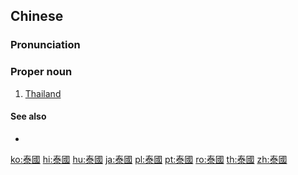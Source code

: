 ==Chinese==
{{zh-forms|s=泰国}}

===Pronunciation===
{{zh-pron
|m=Tàiguó
|c=taai3 gwok3
|h=pfs=Thai-koet
|mn=Thài-kok
|w=2tha koq
|cat=pn
}}

===Proper noun===
{{zh-proper noun}}

# [[Thailand]]

====See also====
* {{zh-l|泰劇}}

{{zh-cat|Countries}}

[[ko:泰國]]
[[hi:泰國]]
[[hu:泰國]]
[[ja:泰國]]
[[pl:泰國]]
[[pt:泰國]]
[[ro:泰國]]
[[th:泰國]]
[[zh:泰國]]